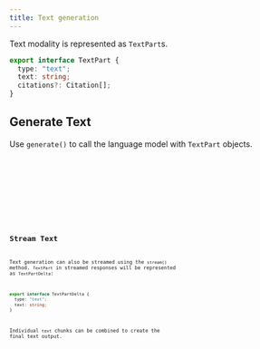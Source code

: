 ```yaml
---
title: Text generation
---
```



Text modality is represented as `TextPart`s.

```ts
export interface TextPart {
  type: "text";
  text: string;
  citations?: Citation[];
}
```

## Generate Text

Use `generate()` to call the language model with `TextPart` objects.

<Tabs>
  <TabItem label="TypeScript">
    <Code
      code={jsGenerateTextCode}
      lang="typescript"
      title="generate-text.ts"
    />
  </TabItem>
  <TabItem label="Rust">
    <Code code={rustGenerateTextCode} lang="rust" title="generate-text.rs" />
  </TabItem>
  <TabItem label="Go">
    <Code code={goGenerateTextCode} lang="go" title="main.go" />
  </TabItem>
</Tabs>

## Stream Text

Text generation can also be streamed using the `stream()` method. `TextPart` in streamed responses will be represented as `TextPartDelta`:

```ts
export interface TextPartDelta {
  type: "text";
  text: string;
}
```

Individual `text` chunks can be combined to create the final text output.

<Tabs>
  <TabItem label="TypeScript">
    <Code code={jsStreamTextCode} lang="typescript" title="stream-text.ts" />
  </TabItem>
  <TabItem label="Rust">
    <Code code={rustStreamTextCode} lang="rust" title="stream-text.rs" />
  </TabItem>
  <TabItem label="Go">
    <Code code={goStreamTextCode} lang="go" title="main.go" />
  </TabItem>
</Tabs>
